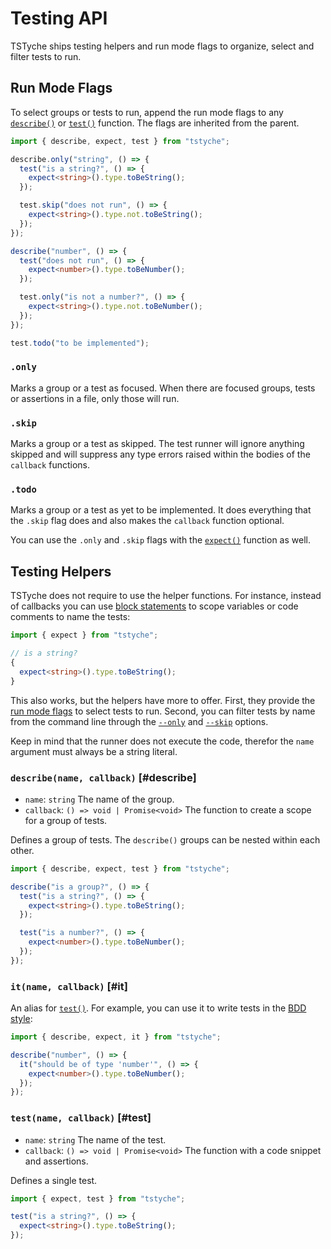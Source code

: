 
# Testing API

TSTyche ships testing helpers and run mode flags to organize, select and filter tests to run.

## Run Mode Flags

To select groups or tests to run, append the run mode flags to any [`describe()`](#describe) or [`test()`](#test) function. The flags are inherited from the parent.

```ts
import { describe, expect, test } from "tstyche";

describe.only("string", () => {
  test("is a string?", () => {
    expect<string>().type.toBeString();
  });

  test.skip("does not run", () => {
    expect<string>().type.not.toBeString();
  });
});

describe("number", () => {
  test("does not run", () => {
    expect<number>().type.toBeNumber();
  });

  test.only("is not a number?", () => {
    expect<string>().type.not.toBeNumber();
  });
});

test.todo("to be implemented");
```

### `.only`

Marks a group or a test as focused. When there are focused groups, tests or assertions in a file, only those will run.

### `.skip`

Marks a group or a test as skipped. The test runner will ignore anything skipped and will suppress any type errors raised within the bodies of the `callback` functions.

### `.todo`

Marks a group or a test as yet to be implemented. It does everything that the `.skip` flag does and also makes the `callback` function optional.

<Tip>

You can use the `.only` and `.skip` flags with the [`expect()`](./expect-api.mdx#run-mode-flags) function as well.

</Tip>

## Testing Helpers

TSTyche does not require to use the helper functions. For instance, instead of callbacks you can use [block statements](https://developer.mozilla.org/en-US/docs/Web/JavaScript/Reference/Statements/block) to scope variables or code comments to name the tests:

```ts
import { expect } from "tstyche";

// is a string?
{
  expect<string>().type.toBeString();
}
```

This also works, but the helpers have more to offer. First, they provide the [run mode flags](#run-mode-flags) to select tests to run. Second, you can filter tests by name from the command line through the [`--only`](./command-line.mdx#only) and [`--skip`](./command-line.mdx#skip) options.

<Warning>

Keep in mind that the runner does not execute the code, therefor the `name` argument must always be a string literal.

</Warning>

### `describe(name, callback)` [#describe]

- `name`: `string` The name of the group.
- `callback`: `() => void | Promise<void>` The function to create a scope for a group of tests.

Defines a group of tests. The `describe()` groups can be nested within each other.

```ts
import { describe, expect, test } from "tstyche";

describe("is a group?", () => {
  test("is a string?", () => {
    expect<string>().type.toBeString();
  });

  test("is a number?", () => {
    expect<number>().type.toBeNumber();
  });
});
```

### `it(name, callback)` [#it]

An alias for [`test()`](#test). For example, you can use it to write tests in the [BDD style](https://en.wikipedia.org/wiki/Behavior-driven_development):

```ts
import { describe, expect, it } from "tstyche";

describe("number", () => {
  it("should be of type 'number'", () => {
    expect<number>().type.toBeNumber();
  });
});
```

### `test(name, callback)` [#test]

- `name`: `string` The name of the test.
- `callback`: `() => void | Promise<void>` The function with a code snippet and assertions.

Defines a single test.

```ts
import { expect, test } from "tstyche";

test("is a string?", () => {
  expect<string>().type.toBeString();
});
```
